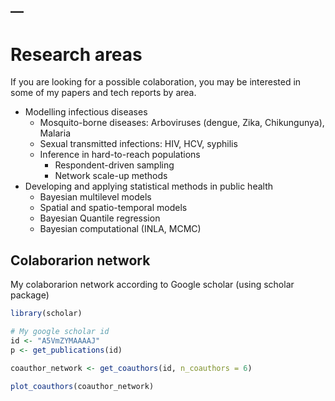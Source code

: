 ---
---


# Research areas

If you are looking for a possible colaboration, you may be interested in some of my papers and tech reports by area.

- Modelling infectious diseases
    - Mosquito-borne diseases: Arboviruses (dengue, Zika, Chikungunya), Malaria
    - Sexual transmitted infections: HIV, HCV, syphilis
    - Inference in hard-to-reach populations
        - Respondent-driven sampling
        - Network scale-up methods
        
- Developing and applying statistical methods in public health
    - Bayesian multilevel models
    - Spatial and spatio-temporal models
    - Bayesian Quantile regression
    - Bayesian computational (INLA, MCMC)


## Colaborarion network

My colaborarion network according to Google scholar (using scholar package)

```r
library(scholar)

# My google scholar id
id <- "A5VmZYMAAAAJ"
p <- get_publications(id)

coauthor_network <- get_coauthors(id, n_coauthors = 6)

plot_coauthors(coauthor_network)
```

